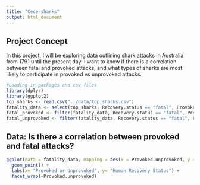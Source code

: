 ```yaml
---
title: "Cece-sharks"
output: html_document
---
```

## Project Concept

In this project, I will be exploring data outlining shark attacks in Australia from 1791 until the present day. I want to know if there is a correlation between fatal and provoked attacks, and what types of sharks are most likely to participate in provoked vs unprovoked attacks. 

```r
#Loading in packages and csv files
library(dplyr)
library(ggplot2)
top_sharks <- read.csv("../data/top.sharks.csv")
fatality_data <- select(top_sharks, Recovery.status == "fatal", Provoked.unprovoked)
fatal_provoked <- filter(fatality_data, Recovery.status == "fatal", Provoked.unprovoked == "Provoked")
fatal_unprovoked <- filter(fatality_data, Recovery.status == "fatal", Provoked.unprovoked == "Unprovoked")
```



## Data: Is there a correlation between provoked and fatal attacks? 
```r
ggplot(data = fatality_data, mapping = aes(x = Provoked.unprovoked, y = Recovery.status)) +
  geom_point() +
  labs(x= "Provoked or Unprovoked", y= "Human Recovery Status") +
  facet_wrap(~Provoked.unprovoked)
```

